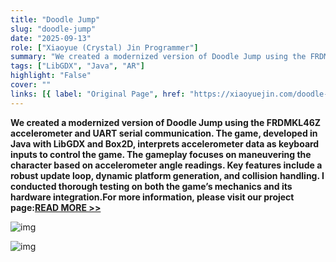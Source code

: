 ```yaml
---
title: "Doodle Jump"
slug: "doodle-jump"
date: "2025-09-13"
role: ["Xiaoyue (Crystal) Jin Programmer"]
summary: "We created a modernized version of Doodle Jump using the FRDMKL46Z accelerometer and UART serial communication. The game, developed in Java with LibGDX and Box2D, interprets accelerometer data as keyboard inputs to control the game. The gameplay focuses on maneuvering the charact"
tags: ["LibGDX", "Java", "AR"]
highlight: "False"
cover: ""
links: [{ label: "Original Page", href: "https://xiaoyuejin.com/doodle-jump/" }]
---
```


**We created a modernized version of Doodle Jump using the FRDMKL46Z accelerometer and UART serial communication. The game, developed in Java with LibGDX and Box2D, interprets accelerometer data as keyboard inputs to control the game. The gameplay focuses on maneuvering the character based on accelerometer angle readings. Key features include a robust update loop, dynamic platform generation, and collision handling. I conducted thorough testing on both the game’s mechanics and its hardware integration.**For more information, please visit our project page:**[READ MORE >>](https://nicepage.com/c/education-website-mockup)**

![img](/projects/doodle-jump/doodlejump.png)

![img](/projects/doodle-jump/nilsjump-4.png)
